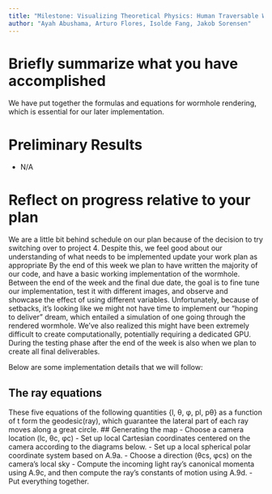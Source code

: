 ```yaml
---
title: "Milestone: Visualizing Theoretical Physics: Human Traversable Wormholes"
author: "Ayah Abushama, Arturo Flores, Isolde Fang, Jakob Sorensen"
---
```


# Briefly summarize what you have accomplished

We have put together the formulas and equations for wormhole rendering, which is
essential for our later implementation.

# Preliminary Results 
- N/A

# Reflect on progress relative to your plan
We are a little bit behind schedule on our plan because of the decision to try
switching over to project 4. Despite this, we feel good about our understanding
of what needs to be implemented update your work plan as appropriate By the end
of this week we plan to have written the majority of our code, and have a basic
working implementation of the wormhole. Between the end of the week and the
final due date, the goal is to fine tune our implementation, test it with
different images, and observe and showcase the effect of using different
variables.  Unfortunately, because of setbacks, it’s looking like we might not
have time to implement our “hoping to deliver” dream, which entailed a
simulation of one going through the rendered wormhole. We’ve also realized this
might have been extremely difficult to create computationally, potentially
requiring a dedicated GPU.  During the testing phase after the end of the week
is also when we plan to create all final deliverables.

Below are some implementation details that we will follow: 

## The ray equations 
These five equations of the following quantities {l, θ, φ, pl, pθ} as a function
of t form the geodesic(ray), which guarantee the lateral part of each ray moves
along a great circle.
## Generating the map
- Choose a camera location (lc, θc, φc)
- Set up local Cartesian coordinates centered on the camera according to the diagrams below. 
- Set up a local spherical polar coordinate system based on A.9a.
- Choose a direction (θcs, φcs) on the camera’s local sky
- Compute the incoming light ray’s canonical momenta using A.9c, and then compute the ray’s constants of motion using A.9d.
- Put everything together. 

